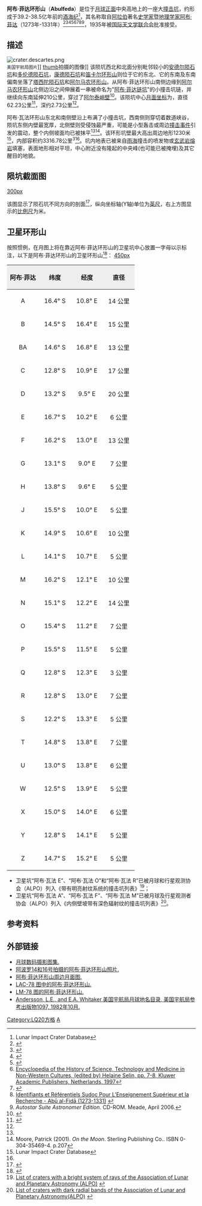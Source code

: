 {{lunar crater data
| image=Abulfeda crater 4089 h2.jpg
| caption=美国[[月球轨道器4号|月球轨道器4号]]拍摄的图像
| latitude=13.8
| N_or_S=S
| longitude=13.9
| E_or_W=E
| diameter=62 公里
| depth=3.1 公里
| colong=346
| eponym=[[阿布·菲达|伊斯梅尔·阿布·菲达]]
}}

'''阿布·菲达环形山'''（'''Abulfeda'''）是位于[[月球正面|月球正面]]中央高地上的一座大[[撞击坑|撞击坑]]，约形成于39.2-38.5亿年前的[[酒海纪|酒海纪]]<ref name=LICD>Lunar Impact Crater Database</ref>，其名称取自[[阿拉伯|阿拉伯]]著名[[历史学家|史学家]]暨[[地理学家|地理学家]][[阿布·菲达|阿布·菲达]]（1273年-1331年）<ref>{{Cite web |url=http://www.salaam.co.uk/knowledge/biography/viewentry.php?id=153 |title=Biographical Dictionary of the Archival and Documentation Site on Muslims |access-date=2017-06-02 |archive-date=2010-09-10 |archive-url=https://web.archive.org/web/20100910101324/http://www.salaam.co.uk/knowledge/biography/viewentry.php?id=153 |dead-url=no }}</ref><ref>{{Cite web |url=http://encyclopedia2.thefreedictionary.com/Abul+Fida |title=Abu al Fida |access-date=2017-06-02 |archive-date=2020-08-03 |archive-url=https://web.archive.org/web/20200803130938/https://encyclopedia2.thefreedictionary.com/Abul+Fida |dead-url=no }}</ref><ref>{{Cite web |url=http://www.encyclopedia.com/doc/1E1-AbualFid.html |title=Abu al Fida |access-date=2017-06-02 |archive-date=2015-09-10 |archive-url=https://web.archive.org/web/20150910071757/http://www.encyclopedia.com/doc/1E1-AbualFid.html |dead-url=no }}</ref><ref>{{Cite web |url=http://www.britannica.com/EBchecked/topic/2079/Abu-al-Fida |title=Britannica-Abu-al-Fida |access-date=2017-06-02 |archive-date=2014-10-26 |archive-url=https://web.archive.org/web/20141026202924/http://www.britannica.com/EBchecked/topic/2079/Abu-al-Fida |dead-url=no }}</ref><ref>[https://books.google.com/books?id=raKRY3KQspsC&pg=PA7&lpg=PA7&dq=Abu+l-Fida&source=bl&ots=lTTNB00Wkb&sig=lcxQ4t4kDxgwGydBOT_jAHFXNgk&hl=tr#v=onepage&q=Abu%20l-Fida&f=false Encyclopedia of the History of Science, Technology and Medicine in Non-Western Cultures, (edited by) Helaine Selin, pp. 7-8, Kluwer Academic Publishers, Netherlands, 1997]</ref><ref>{{cite EB1911|wstitle=Abulfeda |volume=1 |page=80}}</ref><ref>[http://www.idref.fr/026676869 Identifiants et Référentiels Sudoc Pour L'Enseignement Supérieur et la Recherche - Abū al-Fidā (1273-1331)] {{Wayback|url=http://www.idref.fr/026676869 |date=20201017223912 }} {{fr icon}}</ref><ref name="a">''Autostar Suite Astronomer Edition''. CD-ROM. Meade, April 2006.</ref>，1935年被[[国际天文学联合会|国际天文学联合会]]批准接受。

== 描述 == 
[[Image:crater.descartes.png|thumb]]<br><small>美国宇航局图片</small>]]
[[image:Abulfeda_crater_LRO_WAC.jpg|thumb]]拍摄的图像]]
该陨坑西北和北面分别毗邻较小的[[安德尔陨石坑|安德尔陨石坑]]和[[多伦德陨石坑|多伦德陨石坑]]，[[康德陨石坑|康德陨石坑]]和[[笛卡尔环形山|笛卡尔环形山]]则位于它的东北、它的东南及东南偏南坐落了[[塔西陀陨石坑|塔西陀陨石坑]]和[[阿尔马农环形山|阿尔马农环形山]]。从阿布·菲达环形山南侧边缘到[[阿尔马农环形山|阿尔马农环形山]]北侧边沿之间伸展着一串被命名为"[[艾布·菲达链坑|阿布·菲达链坑]]"的小撞击坑链，并继续向东南延伸210公里，穿过了[[阿尔泰峭壁|阿尔泰峭壁]]<ref>{{Cite web |url=http://planetarynames.wr.usgs.gov/images/Lunar/lac_78_wac.pdf |title=Crater Abulfeda on the map LAC-78 |access-date=2017-06-02 |archive-date=2016-12-13 |archive-url=https://web.archive.org/web/20161213022609/https://planetarynames.wr.usgs.gov/images/Lunar/lac_78_wac.pdf |dead-url=no }}</ref>。该陨坑中心[[月面坐标|月面坐标]]为{{Coord|13.87|S|13.91|E|globe:Moon|nogoogle=1|noosm=1}}，直径62.23公里<ref name="IAU">{{Cite web |url=http://planetarynames.wr.usgs.gov/Feature/23 |title=Directory of the International Astronomical Union |access-date=2017-06-02 |archive-date=2020-11-27 |archive-url=https://web.archive.org/web/20201127012308/https://planetarynames.wr.usgs.gov/Feature/23 |dead-url=no }}</ref>，深约2.73公里<ref name="LICD"/>。

阿布·瓦法环形山东北和南侧壁沿上布满了小撞击坑，西南侧则穿切着数道峡谷，陨坑东侧内壁最宽厚，北侧壁则受侵蚀最严重，可能是小型轰击或周边[[撞击事件|撞击事件]]引发的震动，整个内侧坡面均已被抹平<ref name="a"/><ref>Moore, Patrick (2001). ''On the Moon''. Sterling Publishing Co.. ISBN 0-304-35469-4. p.207</ref>。该环形坑壁最大高出周边地形1230米<ref name=LICD>Lunar Impact Crater Database</ref>，内部容积约3316.78公里<sup>3</sup><ref name="LICD"/>。坑内地表已被来自[[雨海|雨海]]撞击的喷发物或[[玄武岩|玄武岩]][[熔岩|熔岩]]填塞，表面地形相对平坦，中心附近没有隆起的中央峰(也可能已被掩埋)及其它醒目的地貌。

== 陨坑截面图 ==
[[image:Abulfeda_crater_cross_section.jpg|300px]]

该图显示了陨石坑不同方向的剖面<ref>{{Cite web |url=http://ntrs.nasa.gov/archive/nasa/casi.ntrs.nasa.gov/19660012493_1966012493.pdf |title=Catalogue of lunar craters cross sections I Craters with peaks by Gerald S. Hawkins, William H. Zack and Stephen M. Saslow |access-date=2017-06-02 |archive-date=2013-11-05 |archive-url=https://web.archive.org/web/20131105120354/http://ntrs.nasa.gov/archive/nasa/casi.ntrs.nasa.gov/19660012493_1966012493.pdf |dead-url=no }}</ref>，纵向坐标轴(Y轴)单位为[[英尺|英尺]]，右上方图显示的[[比例尺|比例尺]]为米。

== 卫星环形山 ==
按照惯例，在月图上将在靠近阿布·菲达环形山的卫星坑中心放置一字母以示标注，以下是阿布·菲达环形山的卫星环形山<ref>{{cite book 
 | author=[[Ben_Bussey|Bussey, B.]]; [[Paul_Spudis|Spudis, P.]], 
 | year=2004 | title=The Clementine Atlas of the Moon
 | publisher=Cambridge University Press | location=New York
 | isbn=0-521-81528-2 }}</ref>：
[[image:Abulfeda_lunar_crater_map.jpg|450px]]

{| class="wikitable"
!width="25%" style="background:#eeeeee;" |阿布·菲达 
!width="25%" style="background:#eeeeee;" |纬度
!width="25%" style="background:#eeeeee;" |经度
!width="25%" style="background:#eeeeee;" |直径
|-
|align="center"|A
|align="center"|16.4° S
|align="center"|10.8° E
|align="center"|14 公里
|-
|align="center"|B
|align="center"|14.5° S
|align="center"|16.4° E
|align="center"|15 公里
|-
|align="center"|BA
|align="center"|14.6° S
|align="center"|16.8° E
|align="center"|13 公里
|-
|align="center"|C
|align="center"|12.8° S
|align="center"|10.9° E
|align="center"|17 公里
|-
|align="center"|D
|align="center"|13.2° S
|align="center"|9.5° E
|align="center"|20 公里
|-
|align="center"|E
|align="center"|16.7° S
|align="center"|10.2° E
|align="center"|6 公里
|-
|align="center"|F
|align="center"|16.2° S
|align="center"|13.0° E
|align="center"|13 公里
|-
|align="center"|G
|align="center"|13.1° S
|align="center"|9.0° E
|align="center"|7 公里
|-
|align="center"|H
|align="center"|13.8° S
|align="center"|9.6° E
|align="center"|5 公里
|-
|align="center"|J
|align="center"|15.5° S
|align="center"|10.0° E
|align="center"|5 公里
|-
|align="center"|K
|align="center"|14.9° S
|align="center"|10.6° E
|align="center"|10 公里
|-
|align="center"|L
|align="center"|14.1° S
|align="center"|10.7° E
|align="center"|5 公里
|-
|align="center"|M
|align="center"|16.2° S
|align="center"|12.1° E
|align="center"|10 公里
|-
|align="center"|N
|align="center"|15.1° S
|align="center"|12.2° E
|align="center"|14 公里
|-
|align="center"|O
|align="center"|15.4° S
|align="center"|11.2° E
|align="center"|7 公里
|-
|align="center"|P
|align="center"|15.5° S
|align="center"|11.5° E
|align="center"|5 公里
|-
|align="center"|Q
|align="center"|12.8° S
|align="center"|12.3° E
|align="center"|3 公里
|-
|align="center"|R
|align="center"|12.8° S
|align="center"|13.0° E
|align="center"|7 公里
|-
|align="center"|S
|align="center"|12.2° S
|align="center"|13.3° E
|align="center"|5 公里
|-
|align="center"|T
|align="center"|14.8° S
|align="center"|13.8° E
|align="center"|7 公里
|-
|align="center"|U
|align="center"|13.0° S
|align="center"|13.8° E
|align="center"|6 公里
|-
|align="center"|W
|align="center"|12.5° S
|align="center"|13.9° E
|align="center"|5 公里
|-
|align="center"|X
|align="center"|15.0° S
|align="center"|14.0° E
|align="center"|6 公里
|-
|align="center"|Y
|align="center"|12.8° S
|align="center"|14.1° E
|align="center"|5 公里
|-
|align="center"|Z
|align="center"|14.7° S
|align="center"|15.2° E
|align="center"|5 公里
|}{{clear}}
* 卫星坑“阿布·瓦法 E”、“阿布·瓦法 O”和“阿布·瓦法 R”已被月球和行星观测协会（ALPO）列入《带有明亮射纹系统的撞击坑列表》<ref>[http://www.zone-vx.com/alpo-rays-table.pdf List of craters with a bright system of rays of the Association of Lunar and Planetary Astronomy (ALPO)] {{webarchive|url=https://web.archive.org/web/20160304213831/http://www.zone-vx.com/alpo-rays-table.pdf |date=2016-03-04 }}</ref>；
* 卫星坑“阿布·瓦法 A”、“阿布·瓦法 F”、“阿布·瓦法 M”已被月球及行星观测者协会（ALPO）列入《内侧壁坡带有深色辐射纹的撞击坑列表》<ref>[http://www.zone-vx.com/alpo-bcp-longlist.pdf List of craters with dark radial bands of the Association of Lunar and Planetary Astronomy(ALPO)] {{webarchive|url=https://web.archive.org/web/20131203025135/http://www.zone-vx.com/alpo-bcp-longlist.pdf |date=2013-12-03 }}</ref>。

== 参考资料 ==
{{Reflist|30em}}

== 外部链接 ==
* [http://www.lpi.usra.edu/resources/lunar_orbiter/bin/srch_nam.shtml?Abulfeda%7C0 月球数码摄影图集.] {{Wayback|url=http://www.lpi.usra.edu/resources/lunar_orbiter/bin/srch_nam.shtml?Abulfeda%7C0 |date=20201130020338 }}
* [http://www.lpi.usra.edu/resources/apollo/search/feature/?feature=Abulfeda 阿波罗14和16号拍摄的阿布·菲达环形山照片.] {{Wayback|url=http://www.lpi.usra.edu/resources/apollo/search/feature/?feature=Abulfeda |date=20201127015826 }}
* [http://www.lpi.usra.edu/resources/mapcatalog/usgs/I546/ 阿布·菲达环形山周边月面图.] {{Wayback|url=http://www.lpi.usra.edu/resources/mapcatalog/usgs/I546/ |date=20160304070405 }}
* [http://www.lpi.usra.edu/resources/mapcatalog/LAC/lac78/ LAC-78 图中的阿布·菲达环形山.] {{Wayback|url=http://www.lpi.usra.edu/resources/mapcatalog/LAC/lac78/ |date=20160313013651 }}
* [http://www.lpi.usra.edu/resources/mapcatalog/LM/lm78/ LM-78 图的阿布·菲达环形山.] {{Wayback|url=http://www.lpi.usra.edu/resources/mapcatalog/LM/lm78/ |date=20160304071911 }}
* [http://planet4589.org/astro/lunar/RP-1097.pdf Andersson, L.E., and E.A. Whitaker,美国宇航局月球地名目录, 美国宇航局参考出版物1097, 1982年10月.] {{Wayback|url=http://planet4589.org/astro/lunar/RP-1097.pdf |date=20141006125838 }}

{{月球环形山 (A-B)}}

[[Category:LQ20方格|Category:LQ20方格]]
[[Category:月球环形山|A]]